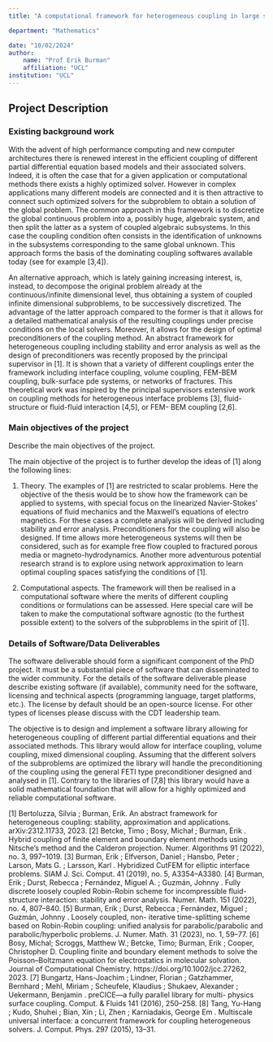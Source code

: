 ```yaml
---
title: "A computational framework for heterogeneous coupling in large scale computations"

department: "Mathematics"

date: "10/02/2024"
author: 
    name: "Prof Erik Burman"
    affiliation: "UCL"
institution: "UCL"
---
```

## Project Description

### Existing background work

With the advent of high performance computing and new computer architectures there is
renewed interest in the efficient coupling of different partial differential equation based models and their associated solvers. Indeed, it is often the case that for a given application or computational methods there exists a highly optimized solver. However in complex applications many different models are connected and it is then attractive to connect such optimized solvers for the subproblem to obtain a solution of the global problem. The common approach in this framework is to discretize the global continuous problem into a, possibly huge, algebraic system, and then split the latter as a system of coupled algebraic subsystems. In this case the coupling condition often consists in the identification of unknowns in the subsystems corresponding to the same global unknown. This approach forms the basis of the dominating coupling softwares available today (see for example [3,4]).


An alternative approach, which is lately gaining increasing interest, is, instead, to decompose the
original problem already at the continuous/infinite dimensional level, thus obtaining a system of coupled infinite dimensional subproblems, to be successively discretized. The advantage of the latter approach compared to the former is that it allows for a detailed mathematical analysis of the resulting couplings under precise conditions on the local solvers. Moreover, it allows for the design of optimal preconditioners of the coupling method. An abstract framework for heterogeneous coupling including stability and error analysis as well as the design of preconditioners was recently proposed by the principal supervisor in [1]. It is shown that a variety of different couplings enter the framework including interface coupling, volume coupling, FEM-BEM coupling, bulk-surface pde systems, or networks of fractures. This theoretical work was inspired by the principal supervisors extensive work on coupling methods for heterogeneous interface problems [3], fluid-structure or fluid-fluid interaction [4,5], or FEM- BEM coupling [2,6].

### Main objectives of the project

Describe the main objectives of the project.

 The main objective of the project is to further develop the ideas of [1] along the following lines:

 1. Theory. The examples of [1] are restricted to scalar problems. Here the objective of the thesis
would be to show how the framework can be applied to systems, with special focus on the linearized Navier-Stokes’ equations of fluid mechanics and the Maxwell’s equations of electro magnetics. For these cases a complete analysis will be derived including stability and error analysis. Preconditioners for the coupling will also be designed. If time allows more heterogeneous systems will then be considered, such as for example free flow coupled to fractured porous media or magneto-hydrodynamics. Another more adventurous potential research strand is to explore using network approximation to learn optimal coupling spaces satisfying the conditions of [1].
 
2. Computational aspects. The framework will then be realised in a computational software where the merits of different coupling conditions or formulations can be assessed. Here special care will be taken to make the computational software agnostic (to the furthest possible extent) to the solvers of the subproblems in the spirit of [1].

### Details of Software/Data Deliverables

The software deliverable should form a significant component of the PhD project. It must be a substantial piece of software that can disseminated to the wider community. For the details of the software deliverable please describe existing software (if available), community need for the software, licensing and technical aspects (programming language, target platforms, etc.). The license by default should be an open-source license. For other types of licenses please discuss with the CDT leadership team.

The objective is to design and implement a software library allowing for heterogeneous coupling of different partial differential equations and their associated methods. This library would allow for interface coupling, volume coupling, mixed dimensional coupling. Assuming that the different solvers of the subproblems are optimized the library will handle the preconditioning of the coupling using the general FETI type preconditioner designed and analysed in [1]. Contrary to the libraries of [7,8] this library would have a solid mathematical foundation that will allow for a highly optimized and reliable computational software.

[1] Bertoluzza, Silvia ; Burman, Erik. An abstract framework for heterogeneous coupling: stability, approximation and applications. arXiv:2312.11733, 2023.
[2] Betcke, Timo ; Bosy, Michał ; Burman, Erik . Hybrid coupling of finite element and boundary element methods using Nitsche's method and the Calderon projection. Numer. Algorithms 91 (2022), no. 3, 997--1019.
[3] Burman, Erik ; Elfverson, Daniel ; Hansbo, Peter ; Larson, Mats G. ; Larsson, Karl . Hybridized CutFEM for elliptic interface problems. SIAM J. Sci. Comput. 41 (2019), no. 5, A3354--A3380.
[4] Burman, Erik ; Durst, Rebecca ; Fernández, Miguel A. ; Guzmán, Johnny . Fully discrete loosely coupled Robin-Robin scheme for incompressible fluid-structure interaction: stability and error analysis. Numer. Math. 151 (2022), no. 4, 807--840.
[5] Burman, Erik ; Durst, Rebecca ; Fernández, Miguel ; Guzmán, Johnny . Loosely coupled, non- iterative time-splitting scheme based on Robin-Robin coupling: unified analysis for parabolic/parabolic and parabolic/hyperbolic problems. J. Numer. Math. 31 (2023), no. 1, 59--77.
[6] Bosy, Michal; Scroggs, Matthew W.; Betcke, Timo; Burman, Erik ; Cooper, Christopher D. Coupling finite and boundary element methods to solve the Poisson–Boltzmann equation for electrostatics in molecular solvation. Journal of Computational Chemistry. https://doi.org/10.1002/jcc.27262, 2023.
[7] Bungartz, Hans-Joachim ; Lindner, Florian ; Gatzhammer, Bernhard ; Mehl, Miriam ; Scheufele, Klaudius ; Shukaev, Alexander ; Uekermann, Benjamin . preCICE—a fully parallel library for multi- physics surface coupling. Comput. & Fluids 141 (2016), 250--258.
[8] Tang, Yu-Hang ; Kudo, Shuhei ; Bian, Xin ; Li, Zhen ; Karniadakis, George Em . Multiscale universal interface: a concurrent framework for coupling heterogeneous solvers. J. Comput. Phys. 297 (2015), 13--31.
